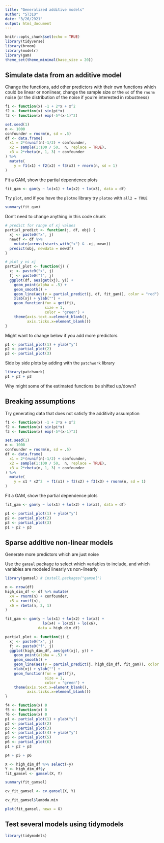 ```yaml
---
title: "Generalized additive models"
author: "ST310"
date: "3/26/2021"
output: html_document
---
```


```r
knitr::opts_chunk$set(echo = TRUE)
library(tidyverse)
library(broom)
library(modelr)
library(gam)
theme_set(theme_minimal(base_size = 20))
```

## Simulate data from an additive model

Change the functions, add other predictors with their own functions which could be linear or nonlinear, change the sample size or the `sd` of the `rnorm` noise (or the distribution of the noise if you're interested in robustness)

```r
f1 <- function(x) -1 + 2*x + x^2 
f2 <- function(x) sin(pi*x) 
f3 <- function(x) exp(-5*(x-1)^2)

set.seed(1)
n <- 1000
confounder = rnorm(n, sd = .5)
df <- data.frame(
  x1 = 2*(runif(n)-1/2) + confounder,
  x2 = sample(1:100 / 50,  n, replace = TRUE),
  x3 = 2*rbeta(n, 1, 3) + confounder
) %>% 
  mutate(
    y = f1(x1) + f2(x2) + f3(x3) + rnorm(n, sd = 1)
)
```

Fit a GAM, show the partial dependence plots

```r
fit_gam <- gam(y ~ lo(x1) + lo(x2) + lo(x3), data = df)
```

Try `plot`, and if you have the `plotmo` library try `plotmo` with `all2 = TRUE`

```r
summary(fit_gam)
```

Don't need to change anything in this code chunk

```r
# predict for range of xj values
partial_predict <- function(j, df, obj) {
  xj <- paste0("x", j)
  newdf <- df %>% 
    mutate(across(starts_with("x") & -xj, mean))
  predict(obj, newdata = newdf)
}

# plot y vs xj
partial_plot <- function(j) {
  xj <- paste0("x", j)
  fj <- paste0("f", j)
  ggplot(df, aes(get(xj), y)) +
    geom_point(alpha = .5) +
    geom_smooth() +
    geom_line(aes(y = partial_predict(j, df, fit_gam)), color = "red") + 
    xlab(xj) + ylab("") +
    geom_function(fun = get(fj),
                  size = 1,
                  color = "green") +
    theme(axis.text.x=element_blank(),
          axis.ticks.x=element_blank())
}
```

Might want to change below if you add more predictors

```r
p1 <- partial_plot(1) + ylab("y")
p2 <- partial_plot(2)
p3 <- partial_plot(3)
```

Side by side plots by adding with the `patchwork` library

```r
library(patchwork)
p1 + p2 + p3
```



Why might some of the estimated functions be shifted up/down?

## Breaking assumptions

Try generating data that does not satisfy the additivity assumption

```r
f1 <- function(x) -1 + 2*x + x^2 
f2 <- function(x) sin(pi*x) 
f3 <- function(x) exp(-5*(x-1)^2)

set.seed(1)
n <- 1000
confounder = rnorm(n, sd = .5)
df <- data.frame(
  x1 = 2*(runif(n)-1/2) + confounder,
  x2 = sample(1:100 / 50,  n, replace = TRUE),
  x3 = 2*rbeta(n, 1, 3) + confounder
) %>% 
  mutate(
    y = x1 * x2^2  + f1(x1) + f2(x2) + f3(x3) + rnorm(n, sd = 1)
)
```

Fit a GAM, show the partial dependence plots

```r
fit_gam <- gam(y ~ lo(x1) + lo(x2) + lo(x3), data = df)
```


```r
p1 <- partial_plot(1) + ylab("y")
p2 <- partial_plot(2)
p3 <- partial_plot(3)
p1 + p2 + p3
```


## Sparse additive non-linear models

Generate more predictors which are just noise

Use the `gamsel` package to select which variables to include, and which variables are modeled linearly vs non-linearly

```r
library(gamsel) # install.packages("gamsel")
```


```r
n <- nrow(df)
high_dim_df <- df %>% mutate(
  x4 = rnorm(n) + confounder,
  x5 = runif(n),
  x6 = rbeta(n, 2, 1)
) 
```




```r
fit_gam <- gam(y ~ lo(x1) + lo(x2) + lo(x3) +
                 lo(x4) + lo(x5) + lo(x6),
               data = high_dim_df)
```


```r

partial_plot <- function(j) {
  xj <- paste0("x", j)
  fj <- paste0("f", j)
  ggplot(high_dim_df, aes(get(xj), y)) +
    geom_point(alpha = .5) +
    geom_smooth() +
    geom_line(aes(y = partial_predict(j, high_dim_df, fit_gam)), color = "red") + 
    xlab(xj) + ylab("") +
    geom_function(fun = get(fj),
                  size = 1,
                  color = "green") +
    theme(axis.text.x=element_blank(),
          axis.ticks.x=element_blank())
}

f4 <- function(x) 0
f5 <- function(x) 0
f6 <- function(x) 0
p1 <- partial_plot(1) + ylab("y")
p2 <- partial_plot(2)
p3 <- partial_plot(3)
p4 <- partial_plot(4) + ylab("y")
p5 <- partial_plot(5)
p6 <- partial_plot(6)
p1 + p2 + p3
```

```r
p4 + p5 + p6
```

```r
X <- high_dim_df %>% select(-y)
Y <- high_dim_df$y
fit_gamsel <- gamsel(X, Y)
```


```r
summary(fit_gamsel)
```


```r
cv_fit_gamsel <- cv.gamsel(X, Y)
```


```r
cv_fit_gamsel$lambda.min
```

```r
plot(fit_gamsel, newx = X)
```


## Test several models using tidymodels

```r
library(tidymodels)

```

